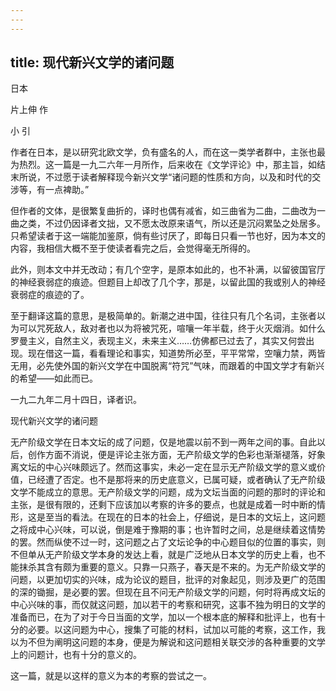 ```yaml
---
---
---
```

title: 现代新兴文学的诸问题
---



日本

片上伸 作

小 引

作者在日本，是以研究北欧文学，负有盛名的人，而在这一类学者群中，主张也最为热烈。这一篇是一九二六年一月所作，后来收在《文学评论》中，那主旨，如结末所说，不过愿于读者解释现今新兴文学“诸问题的性质和方向，以及和时代的交涉等，有一点裨助。”

但作者的文体，是很繁复曲折的，译时也偶有减省，如三曲省为二曲，二曲改为一曲之类，不过仍因译者文拙，又不愿太改原来语气，所以还是沉闷累坠之处居多。只希望读者于这一端能加鉴原，倘有些讨厌了，即每日只看一节也好，因为本文的内容，我相信大概不至于使读者看完之后，会觉得毫无所得的。

此外，则本文中并无改动；有几个空字，是原本如此的，也不补满，以留彼国官厅的神经衰弱症的痕迹。但题目上却改了几个字，那是，以留此国的我或别人的神经衰弱症的痕迹的了。

至于翻译这篇的意思，是极简单的。新潮之进中国，往往只有几个名词，主张者以为可以咒死敌人，敌对者也以为将被咒死，喧嚷一年半载，终于火灭烟消。如什么罗曼主义，自然主义，表现主义，未来主义……仿佛都已过去了，其实又何尝出现。现在借这一篇，看看理论和事实，知道势所必至，平平常常，空嚷力禁，两皆无用，必先使外国的新兴文学在中国脱离“符咒”气味，而跟着的中国文学才有新兴的希望——如此而已。

一九二九年二月十四日，译者识。

现代新兴文学的诸问题

无产阶级文学在日本文坛的成了问题，仅是地震以前不到一两年之间的事。自此以后，创作方面不消说，便是评论主张方面，无产阶级文学的色彩也渐渐褪落，好象离文坛的中心兴味颇远了。然而这事实，未必一定在显示无产阶级文学的意义或价值，已经遭了否定。也不是那将来的历史底意义，已属可疑，或者确认了无产阶级文学不能成立的意思。无产阶级文学的问题，成为文坛当面的问题的那时的评论和主张，是很有限的，还剩下应该加以考察的许多的要点，也就是成着一时中断的情形，这是至当的看法。在现在的日本的社会上，仔细说，是日本的文坛上，这问题之将成中心兴味，可以说，倒是难于豫期的事；也许暂时之间，总是继续着这情势的罢。然而纵使不过一时，这问题之占了文坛论争的中心题目似的位置的事实，则不但单从无产阶级文学本身的发达上看，就是广泛地从日本文学的历史上看，也不能抹杀其含有颇为重要的意义。只靠一只燕子，春天是不来的。为无产阶级文学的问题，以更加切实的兴味，成为论议的题目，批评的对象起见，则涉及更广的范围的深的锄掘，是必要的罢。但现在且不问无产阶级文学的问题，何时将再成文坛的中心兴味的事，而仅就这问题，加以若干的考察和研究，这事不独为明日的文学的准备而已，在为了对于今日当面的文学，加以一个根本底的解释和批评上，也有十分的必要。以这问题为中心，搜集了可能的材料，试加以可能的考察，这工作，我以为不但为阐明这问题的本身，便是为解说和这问题相关联交涉的各种重要的文学上的问题计，也有十分的意义的。

这一篇，就是以这样的意义为本的考察的尝试之一。
